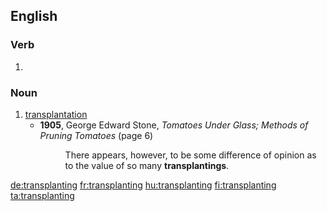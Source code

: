 ==English==

===Verb===
{{head|en|present participle}}

# {{present participle of|transplant|lang=en}}

===Noun===
{{en-noun}}

# [[transplantation]]
#* '''1905''', George Edward Stone, ''Tomatoes Under Glass; Methods of Pruning Tomatoes'' (page 6)
#*: There appears, however, to be some difference of opinion as to the value of so many '''transplantings'''.

[[de:transplanting]]
[[fr:transplanting]]
[[hu:transplanting]]
[[fi:transplanting]]
[[ta:transplanting]]